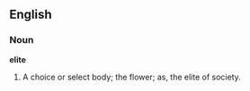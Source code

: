 ==English==

===Noun===

'''elite'''

#A choice or select body; the flower; as, the elite of society.
